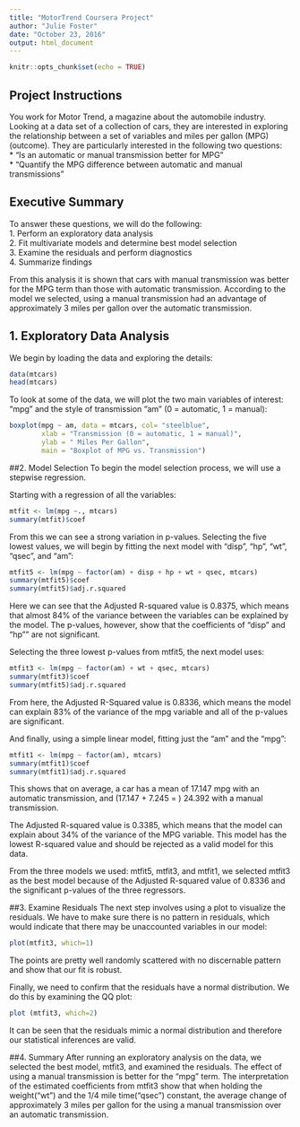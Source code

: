 ```yaml
---
title: "MotorTrend Coursera Project"
author: "Julie Foster"
date: "October 23, 2016"
output: html_document
---
```


```r
knitr::opts_chunk$set(echo = TRUE)
```


## Project Instructions

 You work for Motor Trend, a magazine about the automobile industry. Looking at a 
data set of a collection of cars, they are interested in exploring the 
 relationship between a set of variables and miles per gallon (MPG) (outcome). 
 They are particularly interested in the following two questions:     
    *	“Is an automatic or manual transmission better for MPG”    
    *	"Quantify the MPG difference between automatic and manual transmissions"
    

## Executive Summary

 To answer these questions, we will do the following:     
 1. Perform an exploratory data analysis     
 2. Fit multivariate models and determine best model selection  
 3. Examine the residuals and perform diagnostics     
 4. Summarize findings     

From this analysis it is shown that cars with manual transmission was better for the MPG term than those with automatic transmission.  According to the model we selected, using a manual transmission had an advantage of approximately 3 miles per gallon over the automatic transmission.


## 1. Exploratory Data Analysis
 We begin by loading the data and exploring the details:
 
```r
data(mtcars)
head(mtcars)
```

To look at some of the data, we will plot the two main variables of interest: "mpg" and the style of transmission "am" (0 = automatic, 1 = manual):

```r
boxplot(mpg ~ am, data = mtcars, col= "steelblue", 
        xlab = "Transmission (0 = automatic, 1 = manual)", 
        ylab = " Miles Per Gallon", 
        main = "Boxplot of MPG vs. Transmission")
```

##2. Model Selection
To begin the model selection process, we will use a stepwise regression.

Starting with a regression of all the variables:

```r
mtfit <- lm(mpg ~., mtcars)
summary(mtfit)$coef
```

From this we can see a strong variation in p-values.  Selecting the five lowest values, we will begin by fitting the next model with "disp", "hp", "wt", "qsec", and "am":

```r
mtfit5 <- lm(mpg ~ factor(am) + disp + hp + wt + qsec, mtcars)
summary(mtfit5)$coef
summary(mtfit5)$adj.r.squared
```

Here we can see that the Adjusted R-squared value is 0.8375, which means that almost 84% of the variance between the variables can be explained by the model.  The p-values, however, show that the coefficients of "disp" and "hp"" are not significant.

Selecting the three lowest p-values from mtfit5, the next model uses: 

```r
mtfit3 <- lm(mpg ~ factor(am) + wt + qsec, mtcars)
summary(mtfit3)$coef
summary(mtfit5)$adj.r.squared
```

From here, the Adjusted R-Squared value is 0.8336,
 which means the model can explain 83% of the variance of the
mpg variable and all of the p-values are significant.

And finally, using a simple linear model, fitting just the "am" and the "mpg":

```r
mtfit1 <- lm(mpg ~ factor(am), mtcars)
summary(mtfit1)$coef
summary(mtfit1)$adj.r.squared
```

This shows that on average, a car has a mean of 17.147 mpg with an automatic transmission, and (17.147 + 7.245 = ) 24.392 with a manual transmission.

The Adjusted R-squared value is 0.3385, which means that the 
model can explain about 34% of the variance of the MPG variable. This model has the lowest R-squared value and should be rejected as a valid model for this data.

From the three models we used: mtfit5, mtfit3, and mtfit1, we selected mtfit3 as the best model because of the Adjusted R-squared value of 0.8336 and the significant p-values of the 
three regressors.

##3. Examine Residuals
The next step involves using a plot to visualize the residuals. We have to make sure there is no pattern in residuals, which would indicate that there may be unaccounted variables in our model:

```r
plot(mtfit3, which=1)
```

The points are pretty well randomly scattered with no discernable pattern and show that our fit is robust.

Finally, we need to confirm that the residuals have a normal distribution. We do this by examining the QQ plot:

```r
plot (mtfit3, which=2)
```

It can be seen that the residuals mimic a normal 
distribution and therefore our statistical inferences are 
valid.

##4. Summary
After running an exploratory analysis on the data, we selected the best model, mtfit3, and examined the residuals. The effect of using a manual transmission is better for the "mpg" term. The interpretation of the estimated coefficients from mtfit3 show that when holding the weight("wt") and the 1/4 mile time("qsec") constant, the average change of approximately 3 miles per gallon for the using a manual transmission over an automatic transmission.
